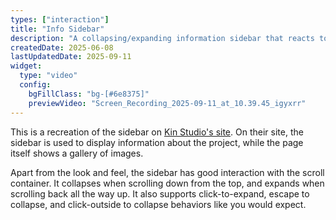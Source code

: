 ```yaml
---
types: ["interaction"]
title: "Info Sidebar"
description: "A collapsing/expanding information sidebar that reacts to a vertical scroll container."
createdDate: 2025-06-08
lastUpdatedDate: 2025-09-11
widget:
  type: "video"
  config:
    bgFillClass: "bg-[#6e8375]"
    previewVideo: "Screen_Recording_2025-09-11_at_10.39.45_igyxrr"
---
```


This is a recreation of the sidebar on [Kin Studio's site](https://by-kin.com/). On their site, the sidebar is used to display information about the project, while the page itself shows a gallery of images.

Apart from the look and feel, the sidebar has good interaction with the scroll container. It collapses when scrolling down from the top, and expands when scrolling back all the way up. It also supports click-to-expand, escape to collapse, and click-outside to collapse behaviors like you would expect.
